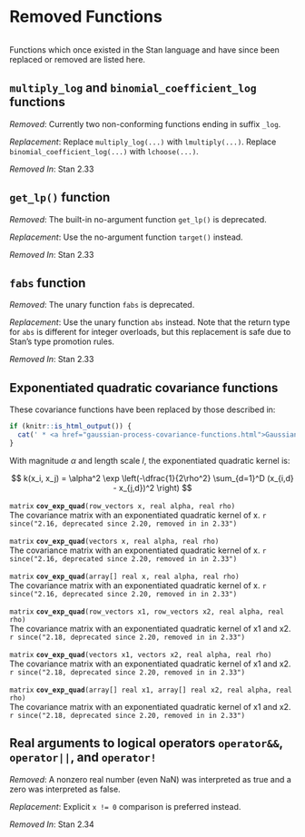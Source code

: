 # Removed Functions
```r
```


Functions which once existed in the Stan language and have since been replaced
or removed are listed here.


## `multiply_log` and `binomial_coefficient_log` functions

*Removed*: Currently two non-conforming functions ending in suffix
  `_log`.

*Replacement*: Replace `multiply_log(...)` with `lmultiply(...)`.
 Replace `binomial_coefficient_log(...)` with `lchoose(...)`.

*Removed In*: Stan 2.33


## `get_lp()` function

*Removed*: The built-in no-argument function `get_lp()` is deprecated.

*Replacement*: Use the no-argument function `target()` instead.

*Removed In*: Stan 2.33

## `fabs` function

*Removed*: The unary function `fabs` is deprecated.

*Replacement*: Use the unary function `abs` instead. Note that the return type
for `abs` is different for integer overloads, but this replacement is safe due
to Stan's type promotion rules.

*Removed In*: Stan 2.33


## Exponentiated quadratic covariance functions {#cov_exp_quad}

These covariance functions have been replaced by those described in:

```r
if (knitr::is_html_output()) {
  cat(' * <a href="gaussian-process-covariance-functions.html">Gaussian Process Covariance Functions</a>\n')
}
```

With magnitude $\alpha$ and length scale $l$, the exponentiated quadratic kernel is:

$$
k(x_i, x_j) = \alpha^2 \exp \left(-\dfrac{1}{2\rho^2} \sum_{d=1}^D (x_{i,d} - x_{j,d})^2 \right)
$$

<!-- matrix; cov_exp_quad; (row_vectors x, real alpha, real rho); -->
\index{{\tt \bfseries cov\_exp\_quad }!{\tt (row\_vectors x, real alpha, real rho): matrix}|hyperpage}

`matrix` **`cov_exp_quad`**`(row_vectors x, real alpha, real rho)`<br>\newline
The covariance matrix with an exponentiated quadratic kernel of x.
`r since("2.16, deprecated since 2.20, removed in in 2.33")`

<!-- matrix; cov_exp_quad; (vectors x, real alpha, real rho); -->
\index{{\tt \bfseries cov\_exp\_quad }!{\tt (vectors x, real alpha, real rho): matrix}|hyperpage}

`matrix` **`cov_exp_quad`**`(vectors x, real alpha, real rho)`<br>\newline
The covariance matrix with an exponentiated quadratic kernel of x.
`r since("2.16, deprecated since 2.20, removed in in 2.33")`

<!-- matrix; cov_exp_quad; (array[] real x, real alpha, real rho); -->
\index{{\tt \bfseries cov\_exp\_quad }!{\tt (array[] real x, real alpha, real rho): matrix}|hyperpage}

`matrix` **`cov_exp_quad`**`(array[] real x, real alpha, real rho)`<br>\newline
The covariance matrix with an exponentiated quadratic kernel of x.
`r since("2.16, deprecated since 2.20, removed in in 2.33")`

<!-- matrix; cov_exp_quad; (row_vectors x1, row_vectors x2, real alpha, real rho); -->
\index{{\tt \bfseries cov\_exp\_quad }!{\tt (row\_vectors x1, row\_vectors x2, real alpha, real rho): matrix}|hyperpage}

`matrix` **`cov_exp_quad`**`(row_vectors x1, row_vectors x2, real alpha, real rho)`<br>\newline
The covariance matrix with an exponentiated quadratic kernel of x1 and
x2.
`r since("2.18, deprecated since 2.20, removed in in 2.33")`

<!-- matrix; cov_exp_quad; (vectors x1, vectors x2, real alpha, real rho); -->
\index{{\tt \bfseries cov\_exp\_quad }!{\tt (vectors x1, vectors x2, real alpha, real rho): matrix}|hyperpage}

`matrix` **`cov_exp_quad`**`(vectors x1, vectors x2, real alpha, real rho)`<br>\newline
The covariance matrix with an exponentiated quadratic kernel of x1 and
x2.
`r since("2.18, deprecated since 2.20, removed in in 2.33")`

<!-- matrix; cov_exp_quad; (array[] real x1, array[] real x2, real alpha, real rho); -->
\index{{\tt \bfseries cov\_exp\_quad }!{\tt (array[] real x1, array[] real x2, real alpha, real rho): matrix}|hyperpage}

`matrix` **`cov_exp_quad`**`(array[] real x1, array[] real x2, real alpha, real rho)`<br>\newline
The covariance matrix with an exponentiated quadratic kernel of x1 and
x2.
`r since("2.18, deprecated since 2.20, removed in in 2.33")`


## Real arguments to logical operators `operator&&`, `operator||`, and `operator!`

*Removed*: A nonzero real number (even NaN) was interpreted as true and
a zero was interpreted as false.

*Replacement*: Explicit `x != 0` comparison is preferred instead.

*Removed In*: Stan 2.34
